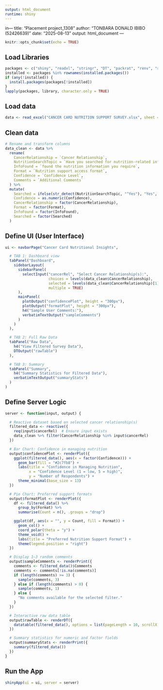 ```yaml
---
output: html_document
runtime: shiny
---
```

in---
title: "Placement project_1308"
author: "TONBARA DONALD IBIBO (52426639)"
date: "2025-08-13"
output: html_document
---

```r
knitr::opts_chunk$set(echo = TRUE)
```

## Load Libraries 

```r

packages <- c("shiny", "readxl", "stringr", "DT", "packrat", "renv", "snowflakeauth", "rsconnect",  "ggplot2", "dplyr", "PKI")
installed <- packages %in% rownames(installed.packages())
if (any(!installed)) {
  install.packages(packages[!installed])
}
lapply(packages, library, character.only = TRUE)

```

## Load data

```r
data <- read_excel("CANCER CARD NUTRITION SUPPORT SURVEY.xlsx", sheet = "data")

```

## Clean data

```r

# Rename and transform columns
data_clean <- data %>%
  rename(
    CancerRelationship = `Cancer Relationship`,
    NutritionSearchTopic = `Have you searched for nutrition-related information on the Cancer Card website + Nutrition Topics?`,
    InfoFound = `found the nutrition information you require`,
    Format = `Nutrition support access format`,
    Confidence = `Confidence Level`,
    Comments = `Additional Comments`
  ) %>%
  mutate(
    Searched = ifelse(str_detect(NutritionSearchTopic, "^Yes"), "Yes", "No"),
    Confidence = as.numeric(Confidence),
    CancerRelationship = factor(CancerRelationship),
    Format = factor(Format),
    InfoFound = factor(InfoFound),
    Searched = factor(Searched)
  )

```

## Define UI (User Interface)

```r

ui <- navbarPage("Cancer Card Nutritional Insights",

  # TAB 1: Dashboard view
  tabPanel("Dashboard",
    sidebarLayout(
      sidebarPanel(
        selectInput("cancerRel", "Select Cancer Relationship(s):",
                    choices = levels(data_clean$CancerRelationship),
                    selected = levels(data_clean$CancerRelationship)[1],
                    multiple = TRUE)
      ),
      mainPanel(
        plotOutput("confidencePlot", height = "300px"),
        plotOutput("formatPlot", height = "300px"),
        h4("Sample User Comments:"),
        verbatimTextOutput("sampleComments")
      )
    )
  ),

  # TAB 2: Full Raw Data
  tabPanel("Raw Data",
    h4("View Filtered Survey Data"),
    DTOutput("rawTable")
  ),

  # TAB 3: Summary
  tabPanel("Summary",
    h4("Summary Statistics for Filtered Data"),
    verbatimTextOutput("summaryStats")
  )
)

```

## Define Server Logic

```r

server <- function(input, output) {

  # Reactive dataset based on selected cancer relationship(s)
  filtered_data <- reactive({
    req(input$cancerRel)  # Ensure input exists
    data_clean %>% filter(CancerRelationship %in% input$cancerRel)
  })

  # Bar Chart: Confidence in managing nutrition
  output$confidencePlot <- renderPlot({
    ggplot(filtered_data(), aes(x = factor(Confidence))) +
      geom_bar(fill = "#2c7fb8") +
      labs(title = "Confidence in Managing Nutrition",
           x = "Confidence Level (1 = low, 5 = high)",
           y = "Number of Respondents") +
      theme_minimal(base_size = 13)
  })

  # Pie Chart: Preferred support formats
  output$formatPlot <- renderPlot({
    df <- filtered_data() %>%
      group_by(Format) %>%
      summarise(Count = n(), .groups = "drop")

    ggplot(df, aes(x = "", y = Count, fill = Format)) +
      geom_col() +
      coord_polar(theta = "y") +
      theme_void() +
      labs(title = "Preferred Nutrition Support Format") +
      theme(legend.position = "right")
  })

  # Display 1–3 random comments
  output$sampleComments <- renderPrint({
    comments <- filtered_data()$Comments
    comments <- comments[!is.na(comments)]
    if (length(comments) >= 3) {
      sample(comments, 3)
    } else if (length(comments) > 0) {
      sample(comments, 1)
    } else {
      "No comments available for the selected filter."
    }
  })

  # Interactive raw data table
  output$rawTable <- renderDT({
    datatable(filtered_data(), options = list(pageLength = 10, scrollX = TRUE))
  })

  # Summary statistics for numeric and factor fields
  output$summaryStats <- renderPrint({
    summary(filtered_data())
  })
}

```

## Run the App

```r

shinyApp(ui = ui, server = server)

```


